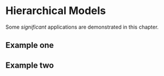 # Hierarchical Models

Some _significant_ applications are demonstrated in this chapter.

## Example one

## Example two

